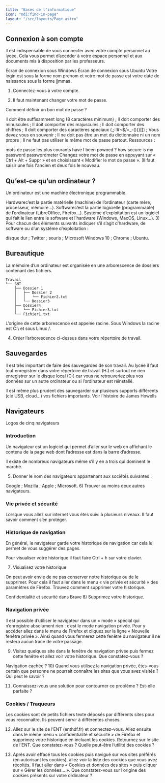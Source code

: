 ```yaml
---
title: "Bases de l'informatique"
icon: "mdi:find-in-page"
layout: "/src/layouts/Page.astro"
---
```


## Connexion à son compte
Il est indispensable de vous connecter avec votre compte personnel au lycée. Cela vous permet d’accéder à votre espace personnel et aux documents mis à disposition par les professeurs.

Écran de connexion sous Windows Écran de connexion sous Ubuntu
Votre login est sous la forme nom.prenom et votre mot de passe est votre date de naissance sous la forme jjmmaa.

1) Connectez-vous à votre compte.

2) Il faut maintenant changer votre mot de passe.

Comment définir un bon mot de passe ?

Il doit être suffisamment long (8 caractères minimum) ;
Il doit comporter des minuscules ;
Il doit comporter des majuscules ;
Il doit comporter des chiffres ;
Il doit comporter des caractères spéciaux (,;:!#~$/\=_-(){}[]) ;
Vous devez vous en souvenir ;
Il ne doit pas être un mot du dictionnaire ni un nom propre ;
Il ne faut pas utiliser le même mot de passe partout.
Ressources :

mots de passe les plus courants
have I been powned ?
how secure is my password
passwordmeter
Changez votre mot de passe en appuyant sur « Ctrl + Alt + Suppr » et en choisissant « Modifier le mot de passe ». (Il faut saisir une fois l'ancien et deux fois le nouveau.

## Qu’est-ce qu’un ordinateur ?
Un ordinateur est une machine électronique programmable.

Hardwarec’est la partie matérielle (machine) de l’ordinateur (carte mère, processeur, mémoire…).
Softwarec’est la partie logicielle (programmable) de l’ordinateur (LibreOffice, Firefox…).
Système d’exploitation est un logiciel qui fait le lien entre le software et l’hardware (Windows, MacOS, Linux…).
3) Pour chacun des éléments suivants indiquer s’il s’agit d’hardware, de software ou d’un système d’exploitation :

disque dur ;
Twitter ;
souris ;
Microsoft Windows 10 ;
Chrome ;
Ubuntu.
## Bureautique
La mémoire d’un ordinateur est organisée en une arborescence de dossiers contenant des fichiers.

```
Travail
└── SNT
	├── Dossier 1
	│	├── Dossier 2
	│	│	└── Fichier2.txt
	│	└── Dossier3
	├── Dossier4
	│	└── Fichier3.txt
	└── Fichier1.txt
```

L’origine de cette arborescence est appelée racine. Sous Windows la racine est C:\ et sous Linux /.

4) Créer l’arborescence ci-dessus dans votre répertoire de travail.

## Sauvegardes
Il est très important de faire des sauvegardes de son travail. Au lycée il faut tout enregistrer dans votre répertoire de travail (H:\) et surtout ne rien enregistrer sur le disque local (C:\) car vous ne retrouveriez plus vos données sur un autre ordinateur ou si l’ordinateur est réinstallé.

Il est même plus prudent des sauvegarder sur plusieurs supports différents (clé USB, cloud…) vos fichiers importants. Voir l’histoire de James Howells

## Navigateurs
Logos de cinq navigateurs
### Introduction
Un navigateur est un logiciel qui permet d’aller sur le web en affichant le contenu de la page web dont l’adresse est dans la barre d’adresse.

Il existe de nombreux navigateurs même s’il y en a trois qui dominent le marché.

5) Donner le nom des navigateurs appartenant aux sociétés suivantes :

Google ;
Mozilla ;
Apple ;
Microsoft.
6) Trouver au moins deux autres navigateurs.

### Vie privée et sécurité
Lorsque vous allez sur internet vous êtes suivi à plusieurs niveaux. Il faut savoir comment s’en protéger.

### Historique de navigation
En général, le navigateur garde votre historique de navigation car cela lui permet de vous suggérer des pages.

Pour visualiser votre historique il faut faire Ctrl + h sur votre clavier.

7) Visualisez votre historique

On peut avoir envie de ne pas conserver notre historique ou de le supprimer. Pour cela il faut aller dans le menu « vie privée et sécurité » des paramètres de Firefox. Trouvez comment supprimer votre historique.

Confidentialité et sécurité dans Brave
8) Supprimez votre historique.

### Navigation privée
Il est possible d’utiliser le navigateur dans un « mode » spécial qui n’enregistre absolument rien : c’est le mode navigation privée. Pour y accéder allez dans le menu de Firefox et cliquez sur la ligne « Nouvelle fenêtre privée ». Ainsi quand vous fermerez cette fenêtre du navigateur il ne restera aucun trace de votre passage.

9) Visitez quelques site dans la fenêtre de navigation privée puis fermez cette fenêtre et allez voir votre historique. Que constatez-vous ?

Navigation cachée ?
10) Quand vous utilisez la navigation privée, êtes-vous certain que personne ne pourrait connaître les sites que vous avez visités ? Qui peut le savoir ?

11) Connaissez-vous une solution pour contourner ce problème ? Est-elle parfaite ?

### Cookies / Traqueurs
Les cookies sont de petits fichiers texte déposés par différents sites pour vous reconnaître. Ils peuvent servir à différentes choses.

12) Allez sur le site de l’ENT (enthdf.fr) et connectez-vous. Allez ensuite dans le même menu « confidentialité et sécurité » de Firefox et supprimez votre historique en incluant les cookies. Retournez sur le site de l’ENT. Que constatez-vous ? Quelle peut-être l’utilité des cookies ?

13) Après avoir effacé tous les cookies puis navigué sur vos sites préférés (en autorisant les cookies), allez voir la liste des cookies que vous avez récoltés. Il faut aller dans « Cookies et données des sites » puis cliquer sur « Gérer les données… ». Que constatez-vous sur l’origine des cookies présents sur votre ordinateur ?
